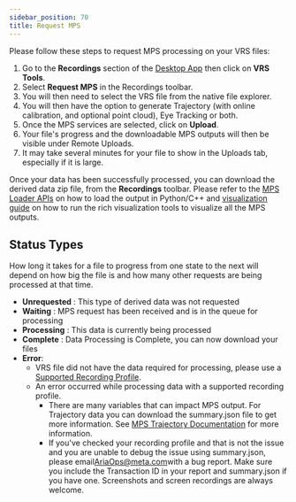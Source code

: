 ```yaml
---
sidebar_position: 70
title: Request MPS
---
```


Please follow these steps to request MPS processing on your VRS files:
1. Go to the **Recordings** section of the [Desktop App](/docs/ARK/desktop_companion_app.mdx) then click on **VRS Tools**.
2. Select **Request MPS** in the Recordings toolbar.
3. You will then need to select the VRS file from the native file explorer.
4. You will then have the option to generate Trajectory (with online calibration, and optional point cloud), Eye Tracking or both.
5. Once the MPS services are selected, click on **Upload**.
6. Your file's progress and the downloadable MPS outputs will then be visible under Remote Uploads.
7. It may take several minutes for your file to show in the Uploads tab, especially if it is large.

Once your data has been successfully processed, you can download the derived data zip file, from the **Recordings** toolbar. Please refer to the [MPS Loader APIs](/docs/data_utilities/core_code_snippets/mps#load-mps-output) on how to load the output in Python/C++ and [visualization guide](/docs/data_utilities/visualization_guide#mps-static-scene-visualizer) on how to run the rich visualization tools to visualize all the MPS outputs.

## Status Types

How long it takes for a file to progress from one state to the next will depend on how big the file is and how many other requests are being processed at that time.

* **Unrequested** : This type of derived data was not requested
* **Waiting** : MPS request has been received and is in the queue for processing
* **Processing** : This data is currently being processed
* **Complete** : Data Processing is Complete, you can now download your files
* **Error**:
    * VRS file did not have the data required for processing, please use a [Supported Recording Profile](/docs/tech_spec/#recording-profiles).
    * An error occurred while processing data with a supported recording profile.
        * There are many variables that can impact MPS output. For Trajectory data you can download the summary.json file to get more information. See [MPS Trajectory Documentation](/docs/data_formats/mps/mps_summary) for more information.
        * If you've checked your recording profile and that is not the issue and you are unable to debug the issue using summary.json, please email[AriaOps@meta.com](mailto:AriaOps@meta.com)with a bug report. Make sure you include the Transaction ID in your report and summary.json if you have one. Screenshots and screen recordings are always welcome.
